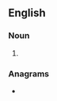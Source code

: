 ==English==

===Noun===
{{head|en|noun plural form}}

# {{plural of|oligo|lang=en}}

===Anagrams===
* {{l|en|igloos}}